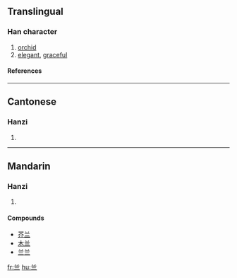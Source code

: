 {{see|蘭}}

==Translingual==
===Han character===
{{Han char|rn=12|rad=八|as=03|sn=5|four=|canj=廿一一 (TMM)}}
# [[orchid]]
# [[elegant]], [[graceful]]
====References====
{{Han ref|kx=0078.021|hdz=10242.020|uh=5170|ud=20848}}
----
==Cantonese==
===Hanzi===
{{yue-hanzi|jyut=|y=laan4}}
# {{defn|Cantonese}}
----
==Mandarin==
===Hanzi===
{{cmn-hanzi|tra=蘭|pin=[[lán]] ([[lan2]])|wg=lan<sup>2</sup>}}
# {{defn|Mandarin}}

====Compounds====
*[[芥兰]]
*[[木兰]]
*[[兰兰]]

[[fr:兰]]
[[hu:兰]]